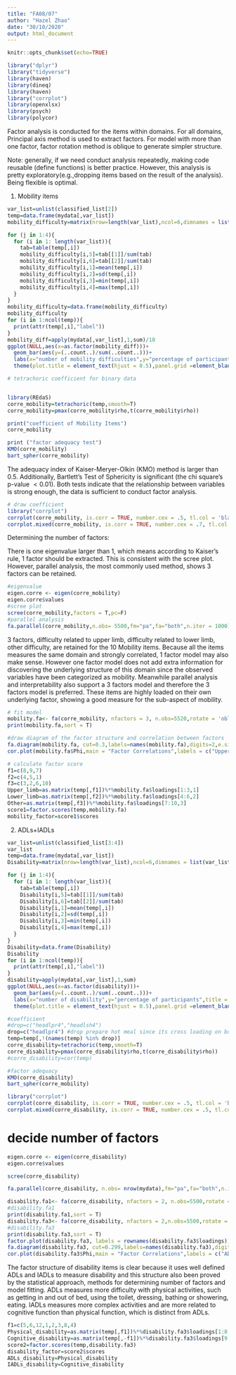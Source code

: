 ```yaml
---
title: "FA08/07"
author: "Hazel Zhao"
date: "30/10/2020"
output: html_document
---
```


```r
knitr::opts_chunk$set(echo=TRUE)
```

```r
library("dplyr")
library("tidyverse")
library(haven)
library(dineq)
library(haven)
library("corrplot")
library(openxlsx)
library(psych)
library(polycor)
```

Factor analysis is conducted for the items within domains. For all domains, Principal axis method is used to extract factors. For model with more than one factor, factor rotation method is oblique to generate simpler structure.

Note: generally, if we need conduct analysis repeatedly, making code reusable (define functions) is better practice. However, this analysis is pretty exploratory(e.g.,dropping items based on the result of the analysis). Being flexible is optimal.

1. Mobility items
```r
var_list=unlist(classified_list[2])
temp=data.frame(mydata[,var_list])
mobility_difficulty=matrix(nrow=length(var_list),ncol=6,dimnames = list(var_list,c("Mean","SD","Min","Max","percent of'0'","percent of'1'")))

for (j in 1:4){
  for (i in 1: length(var_list)){
    tab=table(temp[,i])
    mobility_difficulty[i,5]=tab[[1]]/sum(tab)
    mobility_difficulty[i,6]=tab[[2]]/sum(tab)
    mobility_difficulty[i,1]=mean(temp[,i])
    mobility_difficulty[i,2]=sd(temp[,i])
    mobility_difficulty[i,3]=min(temp[,i])
    mobility_difficulty[i,4]=max(temp[,i])
  }
}
mobility_difficulty=data.frame(mobility_difficulty)
mobility_difficulty
for (i in 1:ncol(temp)){
  print(attr(temp[,i],"label"))
}
mobility_diff=apply(mydata[,var_list],1,sum)/10
ggplot(NULL,aes(x=as.factor(mobility_diff)))+ 
  geom_bar(aes(y=(..count..)/sum(..count..)))+
  labs(x="number of mobility difficulties",y="percentage of participants",title = "Mobility difficulty")+
  theme(plot.title = element_text(hjust = 0.5),panel.grid =element_blank())
```
```r
# tetrachoric coefficient for binary data


library(REdaS)
corre_mobility=tetrachoric(temp,smooth=T)
corre_mobility=pmax(corre_mobility$rho,t(corre_mobility$rho))

print("coefficient of Mobility Items")
corre_mobility

print ("factor adequacy test")
KMO(corre_mobility)
bart_spher(corre_mobility)
```
The adequacy index of Kaiser-Meryer-Olkin (KMO) method is larger than 0.5. Additionally, Bartlett's Test of Sphericity is significant (the chi square's p-value $< 0.01$). Both tests indicate that the relationship between variables is strong enough, the data is sufficient to conduct factor analysis.


```r
# draw coefficient
library("corrplot")
corrplot(corre_mobility, is.corr = TRUE, number.cex = .5, tl.col = 'black',order = 'hclust', addrect = 2, tl.cex = 0.7)
corrplot.mixed(corre_mobility, is.corr = TRUE, number.cex = .7, tl.col = 'black',tl.cex = 0.5)
```
Determining the number of factors:

There is one eigenvalue larger than 1, which means according to Kaiser's rule, 1 factor should be extracted. This is consistent with the scree plot. However, parallel analysis, the most commonly used method, shows 3 factors can be retained.


```r
#eigenvalue
eigen.corre <- eigen(corre_mobility)
eigen.corre$values
#scree plot
scree(corre_mobility,factors = T,pc=F)
#parallel analysis
fa.parallel(corre_mobility,n.obs= 5500,fm="pa",fa="both",n.iter = 1000)
```
3 factors, difficulty related to upper limb, difficulty related to lower limb, other difficulty, are retained for the 10 Mobility items. Because all the items measures the same domain and strongly correlated, 1 factor model may also make sense. However one factor model does not add extra information for discovering the underlying structure of this domain since the observed variables have been categorized as mobility. Meanwhile parallel analysis and interpretability also support a 3 factors model and therefore the 3 factors model is preferred. These items are highly loaded on their own underlying factor, showing a good measure for the sub-aspect of mobility.

```r
# fit model
mobility.fa<- fa(corre_mobility, nfactors = 3, n.obs=5520,rotate = 'oblimin',scores = T, fm = 'pa')
print(mobility.fa,sort = T)

#draw diagram of the factor structure and correlation between factors
fa.diagram(mobility.fa, cut=0.3,labels=names(mobility.fa),digits=2,e.size=0.05,rsize=0.1,cex=1.2,adj=1,marg=c(.5,.5,1,.5))
cor.plot(mobility.fa$Phi,main = "Factor Correlations",labels = c("Upper limb","Other","Lower limb"),cex = 1.3)

```


```r

# calculate factor score 
f1=c(8,9,7)
f2=c(4,5,1)
f3=c(3,2,6,10)
Upper_limb=as.matrix(temp[,f1])%*%mobility.fa$loadings[1:3,1]
Lower_limb=as.matrix(temp[,f2])%*%mobility.fa$loadings[4:6,2]
Other=as.matrix(temp[,f3])%*%mobility.fa$loadings[7:10,3]
score1=factor.scores(temp,mobility.fa)
mobility_factor=score1$scores
```

2. ADLs+IADLs
```r
var_list=unlist(classified_list[3:4])
var_list
temp=data.frame(mydata[,var_list])
Disability=matrix(nrow=length(var_list),ncol=6,dimnames = list(var_list,c("Mean","SD","Min","Max","percent of'0'","percent of'1'")))

for (j in 1:4){
  for (i in 1: length(var_list)){
    tab=table(temp[,i])
    Disability[i,5]=tab[[1]]/sum(tab)
    Disability[i,6]=tab[[2]]/sum(tab)
    Disability[i,1]=mean(temp[,i])
    Disability[i,2]=sd(temp[,i])
    Disability[i,3]=min(temp[,i])
    Disability[i,4]=max(temp[,i])
  }
}
Disability=data.frame(Disability)
Disability
for (i in 1:ncol(temp)){
  print(attr(temp[,i],"label"))
}
disability=apply(mydata[,var_list],1,sum)
ggplot(NULL,aes(x=as.factor(disability)))+ 
  geom_bar(aes(y=(..count..)/sum(..count..)))+
  labs(x="number of disability",y="percentage of participants",title = "Disability")+
  theme(plot.title = element_text(hjust = 0.5),panel.grid =element_blank()) 
```
```r
#coefficient
#drop=c("headlpr4","headlsh4")
drop=c("headlpr4") #drop prepare hot meal since its cross loading on both factors
temp=temp[,!(names(temp) %in% drop)]
corre_disability=tetrachoric(temp,smooth=T)
corre_disability=pmax(corre_disability$rho,t(corre_disability$rho))
#corre_disability=cor(temp)

#factor adequacy
KMO(corre_disability)
bart_spher(corre_mobility)
```
```r
library("corrplot")
corrplot(corre_disability, is.corr = TRUE, number.cex = .5, tl.col = 'black',order = 'hclust', addrect = 2 , tl.cex = 0.7)
corrplot.mixed(corre_disability, is.corr = TRUE, number.cex = .5, tl.col = 'black', tl.cex = 0.5)
```

# decide number of factors
```r
eigen.corre <- eigen(corre_disability)
eigen.corre$values
```
```r
scree(corre_disability)
```
```r
fa.parallel(corre_disability, n.obs= nrow(mydata),fm="pa",fa="both",n.iter = 1000)

```
```r
disability.fa1<- fa(corre_disability, nfactors = 2, n.obs=5500,rotate = 'none',scores = 'regression', fm = 'pa',oblique.scores=TRUE)
#disability.fa1
print(disability.fa1,sort = T)
disability.fa3<- fa(corre_disability, nfactors = 2,n.obs=5500,rotate = 'oblimin',scores = 'regression', fm = 'pa',oblique.scores=TRUE )
#disability.fa3
print(disability.fa3,sort = T)
factor.plot(disability.fa3, labels = rownames(disability.fa3$loadings))
fa.diagram(disability.fa3, cut=0.299,labels=names(disability.fa3),digits=2,e.size=0.05,rsize=0.1,cex=1.2,adj=1,marg=c(1,1,1.5,1))
cor.plot(disability.fa3$Phi,main = "Factor Correlations",labels = c("ADLs disability","IADLs disability"),cex = 1.3)

```
The factor structure of disability items is clear because it uses well defined ADLs and IADLs to measure disability and this structure also been proved by the statistical approach, methods for determining number of factors and model fitting. ADLs measures more difficulty with physical activities, such as getting in and out of bed, using the toilet, dressing, bathing or showering, eating. IADLs measures more complex activities and are more related to cognitive function than physical function, which is distinct from ADLs.

```r
f1=c(5,6,12,1,2,3,8,4)
Physical_disability=as.matrix(temp[,f1])%*%disability.fa3$loadings[1:8,1]
Cognitive_disability=as.matrix(temp[,-f1])%*%disability.fa3$loadings[9:12,2]
score2=factor.scores(temp,disability.fa3)
disability_factor=score2$scores
ADLs_disability=Physical_disability
IADLs_disability=Cognitive_disability
```
